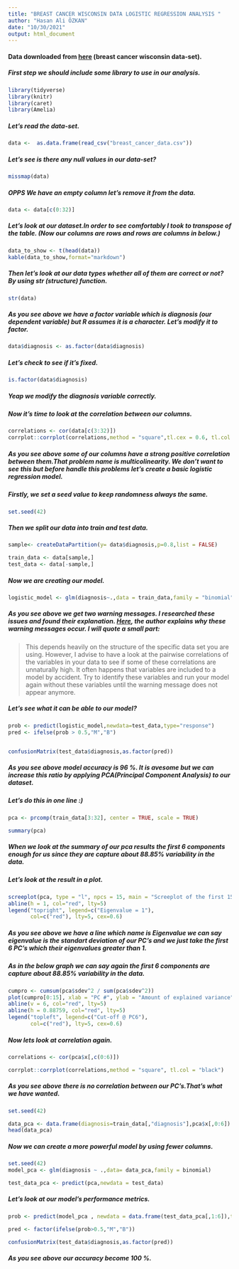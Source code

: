 ```yaml
---
title: "BREAST CANCER WISCONSIN DATA LOGISTIC REGRESSION ANALYSIS "
author: "Hasan Ali ÖZKAN"
date: "10/30/2021"
output: html_document
---
```


#### Data downloaded from [here](https://www.kaggle.com/uciml/breast-cancer-wisconsin-data) (breast cancer wisconsin data-set).

##### First step we should include some library to use in our analysis.

```r
library(tidyverse)
library(knitr)
library(caret)
library(Amelia)
```

##### Let's read the data-set.

```r
data <-  as.data.frame(read_csv("breast_cancer_data.csv"))

```

##### Let's see is there any null values in our data-set? 

```r
missmap(data)
```

##### **OPPS** We have an empty column let's remove it from the data.
```r
data <- data[c(0:32)]
```

##### Let's look at our dataset.In order to see comfortably I took to transpose of the table. (Now our columns are rows and rows are columns in below.)  

```r
data_to_show <- t(head(data))
kable(data_to_show,format="markdown")
```

##### Then let's look at our data types whether all of them are correct or not? By using ***str*** (structure) function. 
```r
str(data)
```

##### As you see above we have a factor variable which is ***diagnosis*** (our dependent variable) but R assumes it is a character. Let's modify it to factor.

```r
data$diagnosis <- as.factor(data$diagnosis)
```
##### Let's check to see if it's fixed.

```r
is.factor(data$diagnosis)
```
##### Yeap we modify the ***diagnosis*** variable correctly.



##### Now it's time to look at the correlation between our columns.
```r
correlations <- cor(data[c(3:32)])
corrplot::corrplot(correlations,method = "square",tl.cex = 0.6, tl.col = "black")
```

##### As you see above some of our columns have a strong positive correlation between them.That problem name is ***multicolinearity***. We don't want to see this but before handle this problems let's create a basic logistic regression model.

##### Firstly, we set a seed value to keep randomness always the same.
```r

set.seed(42)
```

##### Then we split our data into train and test data. 
```r
sample<- createDataPartition(y= data$diagnosis,p=0.8,list = FALSE)

train_data <- data[sample,]
test_data <- data[-sample,]
```

##### Now we are creating our model.
```r
logistic_model <- glm(diagnosis~.,data = train_data,family = "binomial")

```
##### As you see above we get two warning messages. I researched these issues and found their explanation. [Here ](https://statisticsglobe.com/r-glm-fit-warning-algorithm-not-converge-probabilities), the author explains why these warning messages occur. I will quote a small part: 
> This depends heavily on the structure of the specific data set you are using. However, I advise to have a look at the pairwise correlations of the variables in your data to see if some of these correlations are unnaturally high.
It often happens that variables are included to a model by accident. Try to identify these variables and run your model again without these variables until the warning message does not appear anymore.


##### Let's see what it can be able to our model?

```r
prob <- predict(logistic_model,newdata=test_data,type="response")
pred <- ifelse(prob > 0.5,"M","B")


confusionMatrix(test_data$diagnosis,as.factor(pred))


```
##### As you see above model accuracy is 96 %. It is avesome but we can increase this ratio by applying PCA(Principal Component Analysis) to our dataset. 

##### Let's do this in one line :)
```r
pca <- prcomp(train_data[3:32], center = TRUE, scale = TRUE)

summary(pca)

```
##### When we look at the summary of our pca results the first 6 components enough for us since they are capture about 88.85% variability in the data.

##### Let's look at the result in a plot.
```r
screeplot(pca, type = "l", npcs = 15, main = "Screeplot of the first 15 PCs")
abline(h = 1, col="red", lty=5)
legend("topright", legend=c("Eigenvalue = 1"),
       col=c("red"), lty=5, cex=0.6)
```

##### As you see above we have a line which name is ***Eigenvalue*** we can say ***eigenvalue*** is the standart deviation of our PC's and we just take the first 6 PC's which their eigenvalues greater than 1.

##### As in the below graph we can say again the first 6 components are capture about 88.85% variability in the data.
```r
cumpro <- cumsum(pca$sdev^2 / sum(pca$sdev^2))
plot(cumpro[0:15], xlab = "PC #", ylab = "Amount of explained variance", main = "Cumulative variance plot")
abline(v = 6, col="red", lty=5)
abline(h = 0.88759, col="red", lty=5)
legend("topleft", legend=c("Cut-off @ PC6"),
       col=c("red"), lty=5, cex=0.6)

```

##### Now lets look at correlation again.
```r
correlations <- cor(pca$x[,c(0:6)])

corrplot::corrplot(correlations,method = "square", tl.col = "black")

```

##### As you see above there is no correlation between our PC's.That's what we have wanted.

```r
set.seed(42)

data_pca <- data.frame(diagnosis=train_data[,"diagnosis"],pca$x[,0:6])
head(data_pca)
```
##### Now we can create a more powerful model by using fewer columns.
```r
set.seed(42)
model_pca <- glm(diagnosis ~ .,data= data_pca,family = binomial)

test_data_pca <- predict(pca,newdata = test_data)

```

##### Let's look at our model's performance metrics.
```r

prob <- predict(model_pca , newdata = data.frame(test_data_pca[,1:6]),type = "response")

pred <- factor(ifelse(prob>0.5,"M","B"))

confusionMatrix(test_data$diagnosis,as.factor(pred))

```


##### As you see above our accuracy become 100 %.
